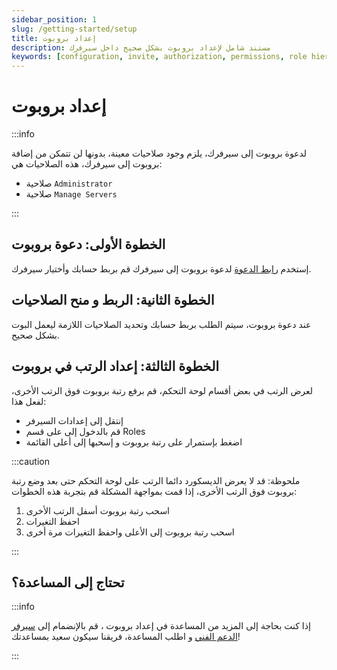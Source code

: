```yaml
---
sidebar_position: 1
slug: /getting-started/setup
title: إعداد بروبوت
description: مستند شامل لإعداد بروبوت بشكل صحيح داخل سيرفرك
keywords: [configuration, invite, authorization, permissions, role hierarchy]
---
```


# إعداد بروبوت

:::info

لدعوة بروبوت إلى سيرفرك، يلزم وجود صلاحيات معينة، بدونها لن تتمكن من إضافة بروبوت إلى سيرفرك، هذه الصلاحيات هي:

- صلاحية `Administrator` 
- صلاحية `Manage Servers`

:::

## الخطوة الأولى: دعوة بروبوت

إستخدم [رابط الدعوة](https://probot.io/invite) لدعوة بروبوت إلى سيرفرك قم بربط حسابك وأختيار سيرفرك.

## الخطوة الثانية: الربط و منح الصلاحيات

عند دعوة بروبوت، سيتم الطلب بربط حسابك وتحديد الصلاحيات اللازمة ليعمل البوت بشكل صحيح.

## الخطوة الثالثة: إعداد الرتب في بروبوت

لعرض الرتب في بعض أقسام لوحة التحكم، قم برفع رتبة بروبوت فوق الرتب الأخرى، لفعل هذا:
- إنتقل إلى إعدادات السيرفر 
- قم بالدخول إلى على قسم Roles
- اضغط بإستمرار على رتبة بروبوت و إسحبها إلى أعلى القائمة

:::caution

ملحوظة: قد لا يعرض الديسكورد دائما الرتب على لوحة التحكم حتى بعد وضع رتبة بروبوت فوق الرتب الأخرى، إذا قمت بمواجهة المشكلة قم بتجربة هذه الخطوات:

1. اسحب رتبة بروبوت أسفل الرتب الأخرى
2. احفظ التغيرات
3. اسحب رتبة بروبوت إلى الأعلى واحفظ التغيرات مرة أخرى

:::

## تحتاج إلى المساعدة؟

:::info

إذا كنت بحاجة إلى المزيد من المساعدة في إعداد بروبوت ، قم بالإنضمام إلى [سيرفر الدعم الفني](https://discord.gg/probot) و اطلب المساعدة، فريقنا سيكون سعيد بمساعدتك!

:::
